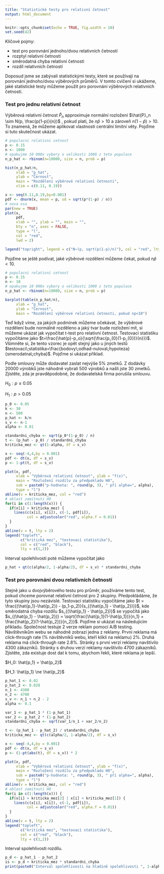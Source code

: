 ```yaml
---
title: "Statistické testy pro relativní četnost"
output: html_document
---
```


```r
knitr::opts_chunk$set(echo = TRUE, fig.width = 10)
set.seed(42)
```

Klíčové pojmy:

* test pro porovnání jednoho/dvou relativních četností
* rozptyl relativní četnosti
* směrodatná chyba relativní četnosti
* rozdíl relativních četností


Doposud jsme se zabývali statistickými testy, které se používají na porovnání jednoho/dvou výběrových průměrů. V tomto cvičení si ukážeme, jaké statistické testy můžeme použít pro porovnání výběrových relativních četností. 

### Test pro jednu relativní četnost
Výběrová relativní četnost $\hat{P}_n$ approximuje normální rozložení $\hat{P}_n \sim N(p, \frac{p(1-p)}{n})$ , pokud platí, že $n\hat{p} > 10$ a zároveň $n(1-\hat{p})>10$. To znamená, že můžeme aplikovat vlastnosti centrální limitní věty. Pojďme si tuto skutečnost ukázat.

```r
# populacni relativni cetnost
p <- 0.15
n <- 1000
# opakujme 10 000x vybery o velikosti 1000 z teto populace
n_p_hat <- rbinom(n=10000, size = n, prob = p)

hist(n_p_hat/n, 
     xlab = "p_hat", 
     ylab = "Černost", 
     main = "Rozdělení výběrové relativní četnosti", 
     xlim = c(0.11, 0.19))

x <- seq(0.11,0.19,by=0.001)
pdf <- dnorm(x, mean = p, sd = sqrt(p*(1-p) / n))
# nova osa
par(new = TRUE)
plot(x, 
     pdf, 
     xlab = "", ylab = "", main = "", 
     bty = "n", axes = FALSE, 
     type = "l", 
     col = "red", 
     lwd = 2)

legend("topright", legend = c("N~(p, sqrt(p(1-p)/n)"), col = "red", lty = 1)
```

Pojďme se ještě podívat, jaké výběrové rozdělení můžeme čekat, pokud $n\hat{p} < 10$.
```r
# populacni relativni cetnost
p <- 0.15
n <- 10
# opakujme 10 000x vybery o velikosti 1000 z teto populace
n_p_hat <- rbinom(n=10000, size = n, prob = p)

barplot(table(n_p_hat/n), 
     xlab = "p_hat", 
     ylab = "Černost", 
     main = "Rozdělení výběrové relativní četnosti, pokud np<10")
```


Teď když víme, za jakých podmínek můžeme očekávat, že výběrové rozdělení bude normálně rozděleno a jaký tvar bude rozložení mít, si můžeme ukázat jak vypočítat t-test pro relativní četnost. Testovací statistiku vypočítáme jako $t=\frac{\hat{p}-p_o}{\sqrt{\frac{p_{0}(1-p_{0})}{n}}}$. Všimněte si, že tento vzorec je opět stejný jako u jiných testů $testovaci\;statistika=\frac{bodovy\;odhad-nulova\;hypoteza}{smerodatna\;chyba}$. Pojďme si ukázat příklad. 

Podle smlouvy může dodavatel zaslat nejvýše 5% zmetků. Z dodávky 20000 výrobků jste náhodně vybrali 500 výrobků a našli jste 30 zmetků. Zjistěte, zda je pravděpodobné, že dodavatelská firma porušila smlouvu.

$H_0: p \le 0.05$

$H_1: p > 0.05$


```r
p_0 <- 0.05
k <- 30
n <- 500
p_hat <- k/n
s_v <- n-1
alpha <- 0.01

standardni_chyba <- sqrt(p_0*(1-p_0) / n)
t <- (p_hat - p_0) / standardni_chyba
kriticka_mez <- qt(1-alpha, df = s_v)

x <- seq(-4,4,by = 0.001)
pdf <- dt(x, df = s_v)
p <- 1-pt(t, df = s_v)

plot(x, pdf, 
     xlab = "Výběrová relativní četnost", ylab = "f(x)", 
     main = "Rozložení rozdílu za předpokladu H0",
     sub = paste0("p-hodnota: ", round(p, 3), " při alpha=", alpha),
     type = "l")
abline(v = kriticka_mez, col = "red")
# oblast zamitnuti H0
for(i in c(1:length(x))) {
  if(x[i] > kriticka_mez) {
    lines(c(x[i], x[i]), c(-1, pdf[i]), 
          col = adjustcolor("red", alpha.f = 0.01))
  }
}
abline(v = t, lty = 2)
legend("topleft", 
       c("kritická mez", "testovací statistika"), 
       col = c("red", "black"), 
       lty = c(1,2))
```


Interval spolehlivosti poté můžeme vypočítat jako
```r
p_hat + qt(c(alpha/2, 1-alpha/2), df = s_v) * standardni_chyba
```


### Test pro porovnání dvou relativních četností
Stejně jako u dvojvýběrového testu pro průměr, používáme tento test, pokud chceme porovnat relativní četnost pro 2 skupiny. Předpokládáme, že tyto skupiny jsou nezávislé. Testovací statistiku vypočítáme jako $t = \frac{(\hat{p_1}-\hat{p_2}) - (p_1-p_2)}{s_{(\hat{p_1} - \hat{p_2})}}$, kde směrodatná chyba rozdílu $s_{(\hat{p_1} - \hat{p_2})}$ se vypočítá jako $s_{(\hat{p_1} - \hat{p_2})} = \sqrt{\frac{\hat{p_1}(1-\hat{p_1})}{n_1} + \frac{\hat{p_2}(1-\hat{p_2})}{n_2}}$. Pojďme si ukázat na následujícím příkladu. Společnost testuje 2 verze reklam pomocí A/B testing. Návštěvníkům webu se náhodně zobrazí jedna z reklamy. První reklama má click-through rate (% návštěvníků webu, kteří klikli na reklamu) 2%. Druhá reklama má click-through rate 2.8%. Stránky s první verzí reklamy navštívilo 4300 zákazníků. Stránky s druhou verzí reklamy navštívilo 4700 zákazníků. Zjistěte, zda existuje dost dat k tomu, abychom řekli, které reklama je lepší. 

$H_0: \hat{p_1} = \hat{p_2}$

$H_1: \hat{p_1} \ne \hat{p_2}$


```r
p_hat_1 <- 0.02
p_hat_2 <- 0.028
n_1 <- 4300
n_2 <- 4700
s_v <- n_1 + n_2 - 2
alpha <- 0.1

var_1 <- p_hat_1 * (1-p_hat_1)
var_2 <- p_hat_2 * (1-p_hat_2)
standardni_chyba <- sqrt(var_1/n_1 + var_2/n_2)

t <- (p_hat_1 - p_hat_2) / standardni_chyba
kriticka_mez <- qt(c(alpha/2, 1-alpha/2), df = s_v)

x <- seq(-4,4,by = 0.001)
pdf <- dt(x, df = s_v)
p <- (1-pt(abs(t), df = s_v)) * 2

plot(x, pdf, 
     xlab = "Výběrová relativní četnost", ylab = "f(x)", 
     main = "Rozložení rozdílu za předpokladu H0",
     sub = paste0("p-hodnota: ", round(p, 3), " při alpha=", alpha),
     type = "l")
abline(v = kriticka_mez, col = "red")
# oblast zamitnuti H0
for(i in c(1:length(x))) {
  if(x[i] > kriticka_mez[2] | x[i] < kriticka_mez[1]) {
    lines(c(x[i], x[i]), c(-1, pdf[i]), 
          col = adjustcolor("red", alpha.f = 0.01))
  }
}
abline(v = t, lty = 2)
legend("topleft", 
       c("kritická mez", "testovací statistika"), 
       col = c("red", "black"), 
       lty = c(1,2))
```

Interval spolehlivosti rozdílu.
```r
p_d <- p_hat_1 - p_hat_2
is <- p_d + kriticka_mez * standardni_chyba
print(paste0("Interval spolehlivosti na hladině spolehlivosti ", 1-alpha, " je: ", paste0(round(is, 3), collapse = " až ")))
```